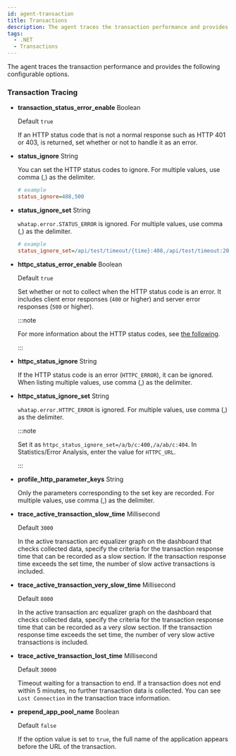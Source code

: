 ```yaml
---
id: agent-transaction
title: Transactions
description: The agent traces the transaction performance and provides the following configurable options.
tags:
  - .NET
  - Transactions
---
```



<Transaction />

The agent traces the transaction performance and provides the following configurable options.

### Transaction Tracing


<Dotnettransactionprofile />

- **transaction_status_error_enable** <span class='type'>Boolean</span>

  Default `true`

  If an HTTP status code that is not a normal response such as HTTP 401 or 403, is returned, set whether or not to handle it as an error.

- **status_ignore** <span class='type'>String</span>

  You can set the HTTP status codes to ignore. For multiple values, use comma (,) as the delimiter.

  ```ini title='whatap.conf'
  # example
  status_ignore=408,500
  ```

- **status_ignore_set** <span class='type'>String</span>

  `whatap.error.STATUS_ERROR` is ignored. For multiple values, use comma (,) as the delimiter.

  ```ini title='whatap.conf'
  # example
  status_ignore_set=/api/test/timeout/{time}:408,/api/test/timeout:200,/error:500
  ```

- **httpc_status_error_enable** <span class='type'>Boolean</span>

  Default `true`

  Set whether or not to collect when the HTTP status code is an error. It includes client error responses (`400` or higher) and server error responses (`500` or higher).

  :::note

  For more information about the HTTP status codes, see [the following](https://developer.mozilla.org/docs/Web/HTTP/Status).

  :::

- **httpc_status_ignore** <span class='type'>String</span>

  If the HTTP status code is an error (`HTTPC_ERROR`), it can be ignored. When listing multiple values, use comma (,) as the delimiter.

- **httpc_status_ignore_set** <span class='type'>String</span>

  `whatap.error.HTTPC_ERROR` is ignored. For multiple values, use comma (,) as the delimiter.

  :::note

  Set it as `httpc_status_ignore_set=/a/b/c:400,/a/ab/c:404`. In Statistics/Error Analysis, enter the value for `HTTPC_URL`.

  :::

- **profile_http_parameter_keys** <span class='type'>String</span>

  Only the parameters corresponding to the set key are recorded. For multiple values, use comma (,) as the delimiter.

- **trace_active_transaction_slow_time** <span class='type'>Millisecond</span>

  Default `3000`

  In the active transaction arc equalizer graph on the dashboard that checks collected data, specify the criteria for the transaction response time that can be recorded as a slow section. If the transaction response time exceeds the set time, the number of slow active transactions is included.

- **trace_active_transaction_very_slow_time** <span class='type'>Millisecond</span>

  Default `8000`

  In the active transaction arc equalizer graph on the dashboard that checks collected data, specify the criteria for the transaction response time that can be recorded as a very slow section. If the transaction response time exceeds the set time, the number of very slow active transactions is included.

- **trace_active_transaction_lost_time** <span class='type'>Millisecond</span>

  Default `30000`

  Timeout waiting for a transaction to end. If a transaction does not end within 5 minutes, no further transaction data is collected. You can see `Lost Connection` in the transaction trace information.

- **prepend_app_pool_name** <span class='type'>Boolean</span>

  Default `false`

  If the option value is set to `true`, the full name of the application appears before the URL of the transaction.
